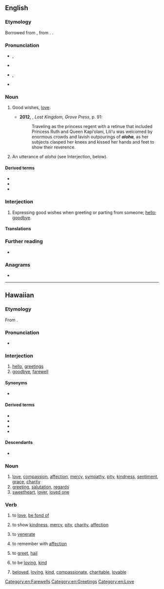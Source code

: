{{also|Aloha}}
==English==
{{wikipedia}}

===Etymology===
Borrowed from {{bor|en|haw|aloha||love}}, from {{der|en|poz-pol-pro|*qarofa}}. {{doublet|en|aroha|aropa}}.

===Pronunciation===
* {{a|UK}} {{enPR|ə-lō’-(h)ə}}, {{IPA|en|/əˈləʊ.(h)ə/}}
* {{audio|en|LL-Q1860 (eng)-Vealhurl-aloha.wav|Audio (Southern England)}}
* {{a|US}} {{enPR|ə-lō’-hä|ə-lō’-ə}}, {{IPA|en|/əˈloʊˌhɑ/|/əˈloʊ.ə/}}
* {{rhymes|en|əʊhɑː|əʊhə|əʊə|s1=2}}

===Noun===
{{en-noun}}

# {{lb|en|Hawaii}} Good wishes, [[love]]. {{defdate|from 19th c.}}
#* '''2012''', {{w|Julia Flynn Siler}}, ''Lost Kingdom, Grove Press'', p. 91:
#*: Traveling as the princess regent with a retinue that included Princess Ruth and Queen Kapi‘olani, Lili‘u was welcomed by enormous crowds and lavish outpourings of '''''aloha''''', as her subjects clasped her knees and kissed her hands and feet to show their reverence.
# {{lb|en|Hawaii}} An utterance of ''aloha'' (see Interjection, below). {{defdate|from 19th c.}}

====Derived terms====
* {{l|en|aloha shirt}}
* {{l|en|aloha spirit}}
* {{l|en|Aloha State}}

===Interjection===
{{en-interj}}

# {{lb|en|chiefly|Hawaii}} Expressing good wishes when greeting or parting from someone; [[hello]]; [[goodbye]]. {{defdate|from 19th c.}}

====Translations====
{{trans-see|hello}}

{{trans-see|goodbye}}

===Further reading===
* {{R:OneLook|aloha}}

===Anagrams===
* {{anagrams|en|a=aahlo|Ahola}}

[[Category:en:Farewells]]
[[Category:en:Greetings]]
[[Category:en:Love]]

----

==Hawaiian==

===Etymology===
From {{inh|haw|poz-pol-pro|*qarofa}}.

===Pronunciation===
* {{haw-IPA}}
{{rfap|haw|}}

===Interjection===
{{haw-intj}}

# [[hello]], [[greetings]]
# [[goodbye]], [[farewell]]

====Synonyms====
* {{l|haw|welina}}

====Derived terms====
* {{l|haw|aloha kakahiaka}}
* {{l|haw|aloha awakea}}
* {{l|haw|aloha ʻauinalā}}
* {{l|haw|aloha ahiahi}}

====Descendants====
* {{desc|bor=1|en|aloha}}

===Noun===
{{haw-noun}}

# [[love]], [[compassion]], [[affection]], [[mercy]], [[sympathy]], [[pity]], [[kindness]], [[sentiment]], [[grace]], [[charity]]
# [[greeting]], [[salutation]], [[regards]]
# [[sweetheart]], [[lover]], [[loved one]]

===Verb===
{{haw-verb|t}}

# {{lb|haw|transitive}} to [[love]], [[be fond of]]
# {{lb|haw|transitive}} to show [[kindness]], [[mercy]], [[pity]], [[charity]], [[affection]]
# {{lb|haw|transitive}} to [[venerate]]
# {{lb|haw|transitive}} to remember with [[affection]]
# {{lb|haw|transitive}} to [[greet]], [[hail]]
# {{lb|haw|stative}} to be [[loving]], [[kind]]
# {{lb|haw|stative}} [[beloved]], [[loving]], [[kind]], [[compassionate]], [[charitable]], [[lovable]]